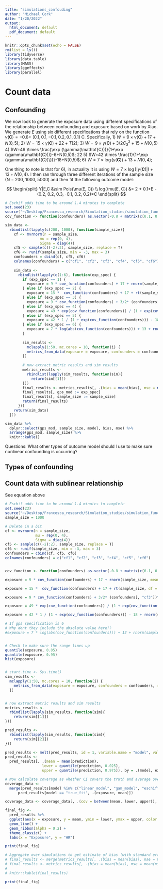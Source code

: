 ```yaml
---
title: "simulations_confouding"
author: "Michael Cork"
date: "1/20/2022"
output:
  html_document: default
  pdf_document: default
---
```


```r
knitr::opts_chunk$set(echo = FALSE)
rm(list = ls())
library(tidyverse)
library(data.table)
library(MASS)
library(ggeffects)
library(parallel)
```

# Count data

## Confounding

We now look to generate the exposure data using different specifications of the relationship between confounding and exposure based on work by Xiao. We generate $E$ using six different specifications that rely on the function $\gamma(\mathbf{C})=-0.8+$ $(0.1,0.1,-0.1,0.2,0.1,0.1)$ C. Specifically,
1) $W=9 \times \gamma(\mathbf{C})+17+N(0,5)$;
2) $W=15 \times \gamma(\mathbf{C})+22+T(2)$;
3) $W=9 \times \gamma(\mathbf{C})+3 / 2 C_{3}^{2}+15+N(0,5)$
4) $W=49 \times \frac{\exp (\gamma(\mathbf{C}))}{1+\exp (\gamma(\mathbf{C}))}-6+N(0,5)$;
22
5) $W=42 \times \frac{1}{1+\exp (\gamma(\mathbf{C})\})}-18+N(0,5)$;
6) $W=7 \times \log (\gamma(\mathbf{C}))+13+N(0,4)$;

One thing to note is that for 6), in actuality it is using $W=7 \times \log (|\gamma(\mathbf{C})|)+13+N(0,4)$. I then ran through three different iterations of the sample size (N = 200, 1000, 5000) and then fit the following outcome model: 

$$
\begin{split} 
Y|E,C &\sim Pois(\mu(E, C)) \\
log(\mu(E, C)) &= 2 + 0.1*E - (0.2, 0.2, 0.3, -0.1, 0.2, 0.2)*C
\end{split}
$$


```r
# Eschif adds time to be around 1.4 minutes to complete
set.seed(23)
source("~/Desktop/Francesca_research/Simulation_studies/simulation_functions.R")
cov_function <- function(confounders) as.vector(-0.8 + matrix(c(0.1, 0.1, -0.1, 0.2, 0.1, 0.1), nrow = 1) %*% t(confounders))

sim_data <- 
  rbindlist(lapply(c(200, 1000), function(sample_size){
    cf <- mvrnorm(n = sample_size,
                mu = rep(0, 4),
                Sigma = diag(4))
    cf5 <- sample(c((-2):2), sample_size, replace = T)
    cf6 <- runif(sample_size, min = -3, max = 3)
    confounders = cbind(cf, cf5, cf6)
    colnames(confounders) = c("cf1", "cf2", "cf3", "cf4", "cf5", "cf6")
  
    sim_data <- 
      rbindlist(lapply(c(1:6), function(exp_spec) {
        if (exp_spec == 1) {
          exposure = 9 * cov_function(confounders) + 17 + rnorm(sample_size, mean = 0, sd =  5)
        } else if (exp_spec == 2) {
          exposure = 15 *  cov_function(confounders) + 17 + rt(sample_size, df = 2)
        } else if (exp_spec == 3) {
          exposure = 9 * cov_function(confounders) + 3/2* (confounders[, "cf3"])^2 + 15 + rnorm(sample_size, mean = 0, sd =  5)
        } else if (exp_spec == 4) {
          exposure = 49 * exp(cov_function(confounders)) / (1 + exp(cov_function(confounders))) - 6 + rnorm(sample_size, mean = 0, sd = 5)
        } else if (exp_spec == 5) {
          exposure = 42 * 1 / (1 + exp(cov_function(confounders))) - 18 + rnorm(sample_size, mean = 0, sd = 5)
        } else if (exp_spec == 6) {
          exposure = 7 * log(abs(cov_function(confounders))) + 13 + rnorm(sample_size, mean = 0, sd = 4)
        }
        
        sim_results <-
          mclapply(1:50, mc.cores = 10, function(i) {
          metrics_from_data(exposure = exposure, confounders = confounders, relationship = "linear", sample_size = sample_size, family = "poisson")
        })
        
        # now extract metric results and sim results
        metrics_results <- 
          rbindlist(lapply(sim_results, function(sim){
            return(sim[[1]])
        }))
        final_results <- metrics_results[, .(bias = mean(bias), mse = mean(mse)), by = .(model)]
        final_results[, gps_mod := exp_spec]
        final_results[, sample_size := sample_size]
        return(final_results)
      }))
    return(sim_data)
  }))

sim_data %>% 
  dplyr::select(gps_mod, sample_size, model, bias, mse) %>% 
  arrange(gps_mod, sample_size) %>% 
  knitr::kable()

```


Questions:
What other types of outcome model should I use to make sure nonlinear confounding is occurring?

## Types of confounding



## Count data with sublinear relationship

See equation above 

```r
# Eschif adds time to be around 1.4 minutes to complete
set.seed(23)
source("~/Desktop/Francesca_research/Simulation_studies/simulation_functions.R")
sample_size = 1000

# Delete in a bit
cf <- mvrnorm(n = sample_size,
              mu = rep(0, 4),
              Sigma = diag(4))
cf5 <- sample(c((-2):2), sample_size, replace = T)
cf6 <- runif(sample_size, min = -3, max = 3)
confounders = cbind(cf, cf5, cf6)
colnames(confounders) = c("cf1", "cf2", "cf3", "cf4", "cf5", "cf6")


cov_function <- function(confounders) as.vector(-0.8 + matrix(c(0.1, 0.1, -0.1, 0.2, 0.1, 0.1), nrow = 1) %*% t(confounders))

exposure = 9 * cov_function(confounders) + 17 + rnorm(sample_size, mean = 0, sd =  5)

exposure = 15 *  cov_function(confounders) + 17 + rt(sample_size, df = 2)

exposure = 9 * cov_function(confounders) + 3/2* (confounders[, "cf3"])^2 + 15 + rnorm(sample_size, mean = 0, sd =  5)

exposure = 49 * exp(cov_function(confounders)) / (1 + exp(cov_function(confounders))) - 6 + rnorm(sample_size, mean = 0, sd = 5)

exposure = 42 * 1 / (1 + exp(cov_function(confounders))) - 18 + rnorm(sample_size, mean = 0, sd = 5)

# If gps specification is 6
# Why dont they include the absolute value here?? 
#exposure = 7 * log(abs(cov_function(confounders))) + 13 + rnorm(sample_size, mean = 0, sd = 4)


# Check to make sure the range lines up
quantile(exposure, 0.05)
quantile(exposure, 0.95)
hist(exposure)


# start.time <- Sys.time()
sim_results <-
  mclapply(1:50, mc.cores = 10, function(i) {
    metrics_from_data(exposure = exposure, confounders = confounders, relationship = "linear", sample_size = sample_size, family = "poisson")
  })


# now extract metric results and sim results
metrics_results <- 
  rbindlist(lapply(sim_results, function(sim){
    return(sim[[1]])
}))

pred_results <- 
  rbindlist(lapply(sim_results, function(sim){
    return(sim[[2]])
}))

pred_results <- melt(pred_results, id = 1, variable.name = "model", value.name = "prediction")
pred_results <- 
  pred_results[, .(mean = mean(prediction),
                 lower = quantile(prediction, 0.025),
                 upper = quantile(prediction, 0.975)), by = .(model, exposure)]

# Now calculate coverage as whether CI covers the truth and average over all exposure values
coverage_data <- 
  merge(pred_results[model %in% c("linear_model", "gam_model", "eschif"), .(model, exposure, lower, upper)], 
      pred_results[model == "true_fit", .(exposure, mean)])

coverage_data <- coverage_data[, .(cov = between(mean, lower, upper)), by = .(exposure, model)][, .(coverage = 100*mean(cov)), by = .(model)]

final_fig <- 
  pred_results %>% 
  ggplot(aes(x = exposure, y = mean, ymin = lower, ymax = upper, color = model, fill = model, linetype = model)) + 
  geom_line() + 
  geom_ribbon(alpha = 0.2) + 
  theme_classic() + 
  labs(x = "Exposure", y = "HR")

print(final_fig)

# Aggregate over simulations to get estimate of bias (with standard error) and MSE (with standard error)
# final_results <- merge(metrics_results[, .(bias = mean(bias), mse = mean(mse)), by = .(model)], coverage_data)
# final_results <- metrics_results[, .(bias = mean(bias), mse = mean(mse)), by = .(model)]
#  
# knitr::kable(final_results)

print(final_fig)
```
